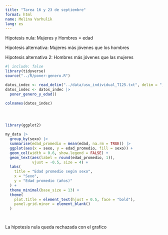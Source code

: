 ```yaml
---
title: "Tarea 16 y 23 de septiembre"
format: html
name: Melina Varhulik
lang: es
---
```


Hipotesis nula: Mujeres y Hombres = edad

Hipotesis alternativa: Mujeres más jóvenes que los hombres 

Hipotesis alternativa 2: Hombres más jóvenes que las mujeres

```r
#| include: false
library(tidyverse)
source("../R/poner-genero.R")
```

```r
datos_indec <- read_delim("../data/usu_individual_T125.txt", delim = ";")
datos_indec <- datos_indec |>
  poner_genero_y_edad()

```

```r
colnames(datos_indec)
```


```



```

```r
library(ggplot2)

my_data |>
  group_by(sexo) |>
  summarise(edad_promedio = mean(edad, na.rm = TRUE)) |>
  ggplot(aes(x = sexo, y = edad_promedio, fill = sexo)) +
  geom_col(width = 0.6, show.legend = FALSE) +
  geom_text(aes(label = round(edad_promedio, 1)), 
            vjust = -0.5, size = 4) +
  labs(
    title = "Edad promedio según sexo",
    x = "Sexo",
    y = "Edad promedio (años)"
  ) +
  theme_minimal(base_size = 13) +
  theme(
    plot.title = element_text(hjust = 0.5, face = "bold"),
    panel.grid.minor = element_blank()
  )




```
La hipotesis nula queda rechazada con el grafico